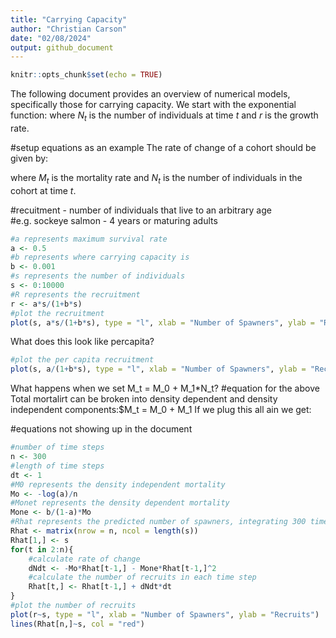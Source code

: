 ```yaml
---
title: "Carrying Capacity"
author: "Christian Carson"
date: "02/08/2024"
output: github_document
---
```


```r
knitr::opts_chunk$set(echo = TRUE)
````

The following document provides an overview of numerical models, specifically those for carrying capacity.
We start with the exponential function:
\begin{equation}
N_{t+1} = N_t + rN_t
\end{equation}
where $N_t$ is the number of individuals at time $t$ and $r$ is the growth rate.


#setup equations as an example
The rate of change of a cohort should be given by:

\begin{equation}
\frac{dN}{dt} = -M_t N_t
\end{equation}

where $M_t$ is the mortality rate and $N_t$ is the number of individuals in the cohort at time $t$.

#recuitment - number of individuals that live to an arbitrary age
#e.g. sockeye salmon - 4 years or maturing adults
```r
#a represents maximum survival rate
a <- 0.5
#b represents where carrying capacity is
b <- 0.001
#s represents the number of individuals
s <- 0:10000
#R represents the recruitment
r <- a*s/(1+b*s)
#plot the recruitment
plot(s, a*s/(1+b*s), type = "l", xlab = "Number of Spawners", ylab = "Recruits")
```

What does this look like percapita?

```r
#plot the per capita recruitment
plot(s, a/(1+b*s), type = "l", xlab = "Number of Spawners", ylab = "Recruits per Spawner")
```

What happens when we set M_t = M_0 + M_1*N_t?
#equation for the above
Total mortalirt can be broken into density dependent and density independent components:$M_t = M_0 + M_1
If we plug this all ain we get:

\begin{equation}
\frac{dN}{dt} = -M_0N_t - M_1N_t^2
\end{equation}
#equations not showing up in the document

```r
#number of time steps
n <- 300
#length of time steps
dt <- 1
#M0 represents the density independent mortality
Mo <- -log(a)/n
#Monet represents the density dependent mortality
Mone <- b/(1-a)*Mo
#Rhat represents the predicted number of spawners, integrating 300 time steps to get the number of recruits
Rhat <- matrix(nrow = n, ncol = length(s))
Rhat[1,] <- s
for(t in 2:n){
    #calculate rate of change
    dNdt <- -Mo*Rhat[t-1,] - Mone*Rhat[t-1,]^2
    #calculate the number of recruits in each time step
    Rhat[t,] <- Rhat[t-1,] + dNdt*dt
}
#plot the number of recruits
plot(r~s, type = "l", xlab = "Number of Spawners", ylab = "Recruits")
lines(Rhat[n,]~s, col = "red")
```



